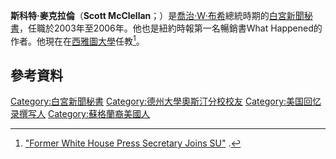 {{noteTA
|G1=PresidentsUS
|G2=PP
|1=zh-hans:麦克拉伦;zh-hant:麥克拉倫;zh-tw:麥克雷蘭;
}}
{{Infobox Politician
| name          = Scott McClellan
| image         = ScottMcClellan.jpg
| caption       = 
| order         = 24
| office        = 白宮新聞秘書
| term_start    = 2003年7月15日
| term_end      = 2006年5月10日
| president     = [[喬治·W·布希|喬治·W·布希]]
| predecessor   = {{tsl|en|Ari Fleischer|阿里·佛萊謝}}
| successor     = {{tsl|en|Tony Snow|東尼·史諾}}
| constituency  =
| majority      =
| birth_date    = {{birth date and age|1968|2|14}}
| birth_place   = [[美國|美國]][[得克薩斯州|得克薩斯州]][[奧斯汀|奧斯汀]]
| death_date    =
| death_place   =
| party         = Independent
| relations     =
| spouse        = 吉兒·馬丁尼茲<!--Jill Martinez-->
| children      =
| residence     =
| occupation    =
| religion      =
| signature     =
| website       =
| footnotes     =
}}
'''斯科特·麥克拉倫'''（'''Scott McClellan'''；{{bd|1968年|2月14日}}）是[[喬治·W·布希|喬治·W·布希]]總統時期的[[白宮新聞秘書|白宮新聞秘書]]，任職於2003年至2006年。他也是紐約時報第一名暢銷書What Happened的作者。他現在在[[西雅圖大學|西雅圖大學]]任教<ref>[http://www.seattleu.edu/news/featureArticle.aspx?id=96545 "Former White House Press Secretary Joins SU"] {{webarchive|url=https://web.archive.org/web/20120912033210/http://www.seattleu.edu/news/featureArticle.aspx?id=96545 |date=2012-09-12 }}.</ref>。

==參考資料==
{{reflist}}

{{DEFAULTSORT:McClellan, Scott}}

[[Category:白宮新聞秘書|Category:白宮新聞秘書]]
[[Category:德州大學奧斯汀分校校友|Category:德州大學奧斯汀分校校友]]
[[Category:美国回忆录撰写人|Category:美国回忆录撰写人]]
[[Category:蘇格蘭裔美國人|Category:蘇格蘭裔美國人]]